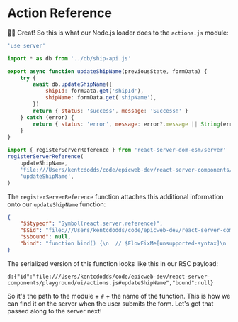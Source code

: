 # Action Reference

<EpicVideo url="https://www.epicreact.dev/workshops/react-server-components/action-reference/solution" />

👨‍💼 Great! So this is what our Node.js loader does to the `actions.js` module:

```js
'use server'

import * as db from '../db/ship-api.js'

export async function updateShipName(previousState, formData) {
	try {
		await db.updateShipName({
			shipId: formData.get('shipId'),
			shipName: formData.get('shipName'),
		})
		return { status: 'success', message: 'Success!' }
	} catch (error) {
		return { status: 'error', message: error?.message || String(error) }
	}
}

import { registerServerReference } from 'react-server-dom-esm/server'
registerServerReference(
	updateShipName,
	'file:///Users/kentcdodds/code/epicweb-dev/react-server-components/playground/ui/actions.js',
	'updateShipName',
)
```

The `registerServerReference` function attaches this additional information onto
our `updateShipName` function:

```json
{
	"$$typeof": "Symbol(react.server.reference)",
	"$$id": "file:///Users/kentcdodds/code/epicweb-dev/react-server-components/playground/ui/actions.js#updateShipName",
	"$$bound": null,
	"bind": "function bind() {\n  // $FlowFixMe[unsupported-syntax]\n  var newFn = FunctionBind.apply(this, arguments);\n\n  if (this.$$typeof === SERVER_REFERENCE_TAG) {\n    // $FlowFixMe[method-unbinding]\n    var args = ArraySlice.call(arguments, 1);\n    return Object.defineProperties(newFn, {\n      $$typeof: {\n        value: SERVER_REFERENCE_TAG\n      },\n      $$id: {\n        value: this.$$id\n      },\n      $$bound: {\n        value: this.$$bound ? this.$$bound.concat(args) : args\n      },\n      bind: {\n        value: bind\n      }\n    });\n  }\n\n  return newFn;\n}"
}
```

The serialized version of this function looks like this in our RSC payload:

```
d:{"id":"file:///Users/kentcdodds/code/epicweb-dev/react-server-components/playground/ui/actions.js#updateShipName","bound":null}
```

So it's the path to the module + `#` + the name of the function. This is how we
can find it on the server when the user submits the form. Let's get that passed
along to the server next!
